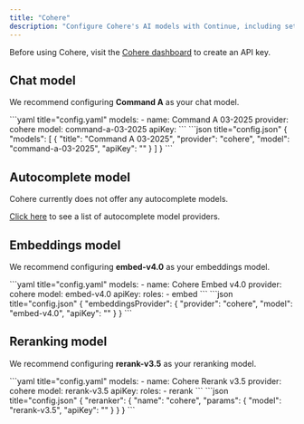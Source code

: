 ```yaml
---
title: "Cohere"
description: "Configure Cohere's AI models with Continue, including setup for Command A for chat, embed-v4.0 for embeddings, and rerank-v3.5 for reranking capabilities"
---
```


Before using Cohere, visit the [Cohere dashboard](https://dashboard.cohere.com/api-keys) to create an API key.

## Chat model

We recommend configuring **Command A** as your chat model.

<Tabs>
  <Tab title="YAML">
  ```yaml title="config.yaml"
  models:
    - name: Command A 03-2025
      provider: cohere
      model: command-a-03-2025
      apiKey: <YOUR_COHERE_API_KEY>
  ```
  </Tab>
  <Tab title="JSON">
  ```json title="config.json"
  {
    "models": [
      {
        "title": "Command A 03-2025",
        "provider": "cohere",
        "model": "command-a-03-2025",
        "apiKey": "<YOUR_COHERE_API_KEY>"
      }
    ]
  }
  ```
  </Tab>
</Tabs>

## Autocomplete model

Cohere currently does not offer any autocomplete models.

[Click here](../../model-roles/autocomplete) to see a list of autocomplete model providers.

## Embeddings model

We recommend configuring **embed-v4.0** as your embeddings model.

<Tabs>
  <Tab title="YAML">
  ```yaml title="config.yaml"
  models:
    - name: Cohere Embed v4.0
      provider: cohere
      model: embed-v4.0
      apiKey: <YOUR_COHERE_API_KEY>
      roles:
        - embed
  ```
  </Tab>
  <Tab title="JSON">
  ```json title="config.json"
  {
    "embeddingsProvider": {
      "provider": "cohere",
      "model": "embed-v4.0",
      "apiKey": "<YOUR_COHERE_API_KEY>"
    }
  }
  ```
  </Tab>
</Tabs>

## Reranking model

We recommend configuring **rerank-v3.5** as your reranking model.

<Tabs>
  <Tab title="YAML">
  ```yaml title="config.yaml"
  models:
    - name: Cohere Rerank v3.5
      provider: cohere
      model: rerank-v3.5
      apiKey: <YOUR_COHERE_API_KEY>
      roles:
        - rerank
  ```
  </Tab>
  <Tab title="JSON">
  ```json title="config.json"
  {
    "reranker": {
      "name": "cohere",
      "params": {
        "model": "rerank-v3.5",
        "apiKey": "<YOUR_COHERE_API_KEY>"
      }
    }
  }
  ```
  </Tab>
</Tabs>
